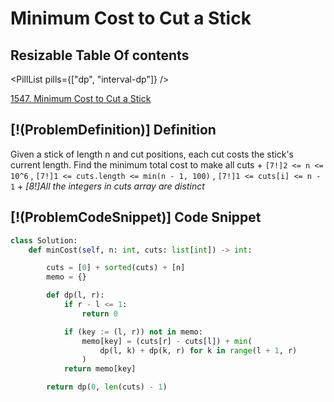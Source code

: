# Minimum Cost to Cut a Stick

## Resizable Table Of contents

<DifficultyBadge difficulty="hard" />

<PillList pills={["dp", "interval-dp"]} />

[1547. Minimum Cost to Cut a Stick](https://leetcode.com/problems/minimum-cost-to-cut-a-stick/)

## [!(ProblemDefinition)] Definition

Given a stick of length n and cut positions, each cut costs the stick's current length.    Find the minimum total cost to make all cuts
    + `[7!]2 <= n <= 10^6` , `[7!]1 <= cuts.length <= min(n - 1, 100)` , `[7!]1 <= cuts[i] <= n - 1`
    + *[8!]All the integers in cuts array are distinct*

## [!(ProblemCodeSnippet)] Code Snippet

```python meta="source=problems/1547-minimum-cost-to-cut-a-stick/solution.py"
class Solution:
    def minCost(self, n: int, cuts: list[int]) -> int:

        cuts = [0] + sorted(cuts) + [n]
        memo = {}

        def dp(l, r):
            if r - l <= 1:
                return 0

            if (key := (l, r)) not in memo:
                memo[key] = (cuts[r] - cuts[l]) + min(
                    dp(l, k) + dp(k, r) for k in range(l + 1, r)
                )
            return memo[key]

        return dp(0, len(cuts) - 1)
```

